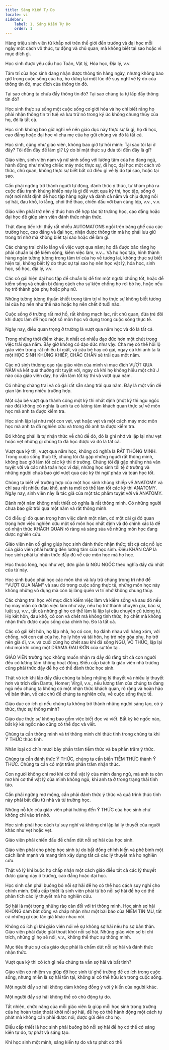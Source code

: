 ```yaml
---
title: Sáng Kiến Tự Do
locale: vi
sidebar:
    label: 1. Sáng Kiến Tự Do
    order: 1
---
```

Hàng triệu sinh viên từ khắp nơi trên thế giới đến trường và đại học mỗi ngày một cách vô thức, tự động và chủ quan, mà không biết tại sao hoặc vì mục đích gì.

Học sinh được yêu cầu học Toán, Vật lý, Hóa học, Địa lý, v.v.

Tâm trí của học sinh đang nhận được thông tin hàng ngày, nhưng không bao giờ trong cuộc sống của họ, họ dừng lại một lúc để suy nghĩ về lý do của thông tin đó, mục đích của thông tin đó.

Tại sao chúng ta chứa đầy thông tin đó? Tại sao chúng ta tự lấp đầy thông tin đó?

Học sinh thực sự sống một cuộc sống cơ giới hóa và họ chỉ biết rằng họ phải nhận thông tin trí tuệ và lưu trữ nó trong ký ức không chung thủy của họ, đó là tất cả.

Học sinh không bao giờ nghĩ về nền giáo dục này thực sự là gì, họ đi học, cao đẳng hoặc đại học vì cha mẹ của họ gửi chúng và đó là tất cả.

Học sinh, cũng như giáo viên, không bao giờ tự hỏi mình: Tại sao tôi lại ở đây? Tôi đến đây để làm gì? Lý do bí mật thực sự đưa tôi đến đây là gì?

Giáo viên, sinh viên nam và nữ sinh sống với lương tâm của họ đang ngủ, hành động như những chiếc máy móc thực sự, đi học, đại học một cách vô thức, chủ quan, không thực sự biết bất cứ điều gì về lý do tại sao, hoặc tại sao.

Cần phải ngừng trở thành người tự động, đánh thức ý thức, tự khám phá ra cuộc đấu tranh khủng khiếp này là gì để vượt qua kỳ thi, học tập, sống ở một nơi nhất định để học tập hàng ngày và dành cả năm và chịu đựng nỗi sợ hãi, đau khổ, lo lắng, chơi thể thao, chiến đấu với bạn cùng lớp, v.v., v.v.

Giáo viên phải trở nên ý thức hơn để hợp tác từ trường học, cao đẳng hoặc đại học để giúp sinh viên đánh thức nhận thức.

Thật đáng tiếc khi thấy rất nhiều AUTOMATONS ngồi trên băng ghế của các trường học, cao đẳng và đại học, nhận được thông tin mà họ phải lưu giữ trong trí nhớ mà không biết tại sao hoặc để làm gì.

Các chàng trai chỉ lo lắng về việc vượt qua năm; họ đã được bảo rằng họ phải chuẩn bị để kiếm sống, kiếm việc làm, v.v... Và họ học tập, hình thành hàng ngàn tưởng tượng trong tâm trí của họ về tương lai, không thực sự biết hiện tại, không biết lý do thực sự tại sao họ nên học vật lý, hóa học, sinh học, số học, địa lý, v.v.

Các cô gái hiện đại học tập để chuẩn bị để tìm một người chồng tốt, hoặc để kiếm sống và chuẩn bị đúng cách cho sự kiện chồng họ rời bỏ họ, hoặc nếu họ trở thành góa phụ hoặc phụ nữ.

Những tưởng tượng thuần khiết trong tâm trí vì họ thực sự không biết tương lai của họ nên như thế nào hoặc họ nên chết ở tuổi nào.

Cuộc sống ở trường rất mơ hồ, rất không mạch lạc, rất chủ quan, đứa trẻ đôi khi được làm để học một số môn học vô dụng trong cuộc sống thực tế.

Ngày nay, điều quan trọng ở trường là vượt qua năm học và đó là tất cả.

Trong những thời điểm khác, ít nhất có nhiều đạo đức hơn một chút trong việc trải qua năm. Bây giờ không có đạo đức như vậy. Cha mẹ có thể hối lộ giáo viên trong rất nhiều bí mật, và cậu bé hay cô gái, ngay cả khi anh ta là một HỌC SINH KHỦNG KHIẾP, CHẮC CHẮN sẽ trải qua một năm.

Các nữ sinh thường cạo râu giáo viên của mình vì mục đích VƯỢT QUA NĂM và kết quả thường rất tuyệt vời, ngay cả khi họ không hiểu một chữ J nào của giáo viên dạy, họ vẫn làm tốt kỳ thi và vượt qua năm.

Có những chàng trai và cô gái rất sẵn sàng trải qua năm. Đây là một vấn đề gian lận trong nhiều trường hợp.

Một cậu bé vượt qua thành công một kỳ thi nhất định (một kỳ thi ngu ngốc nào đó) không có nghĩa là anh ta có lương tâm khách quan thực sự về môn học mà anh ta được kiểm tra.

Học sinh lặp lại như một con vẹt, vẹt hoặc vẹt và một cách máy móc môn học mà anh ta đã nghiên cứu và trong đó anh ta được kiểm tra.

Đó không phải là tự nhận thức về chủ đề đó, đó là ghi nhớ và lặp lại như vẹt hoặc vẹt những gì chúng ta đã học được và đó là tất cả.

Vượt qua kỳ thi, vượt qua năm học, không có nghĩa là RẤT THÔNG MINH. Trong cuộc sống thực tế, chúng tôi đã gặp những người rất thông minh, không bao giờ làm tốt các kỳ thi ở trường. Chúng tôi đã gặp những nhà văn tuyệt vời và các nhà toán học vĩ đại, những học sinh tồi tệ ở trường và những người chưa bao giờ vượt qua các kỳ thi ngữ pháp và toán học tốt.

Chúng ta biết về trường hợp của một học sinh khủng khiếp về ANATOMY và chỉ sau rất nhiều đau khổ, anh ta mới có thể làm tốt các kỳ thi ANATOMY. Ngày nay, sinh viên này là tác giả của một tác phẩm tuyệt vời về ANATOMY.

Dành một năm không nhất thiết có nghĩa là rất thông minh. Có những người chưa bao giờ trôi qua một năm và rất thông minh.

Có điều gì đó quan trọng hơn việc dành một năm, có một cái gì đó quan trọng hơn việc nghiên cứu một số môn học nhất định và đó chính xác là để có nhận thức KHÁCH QUAN rõ ràng và sáng sủa về những môn học đang được nghiên cứu.

Giáo viên nên cố gắng giúp học sinh đánh thức nhận thức; tất cả các nỗ lực của giáo viên phải hướng đến lương tâm của học sinh. Điều KHẨN CẤP là học sinh phải tự nhận thức đầy đủ về các môn học mà họ học.

Học thuộc lòng, học như vẹt, đơn giản là NGU NGỐC theo nghĩa đầy đủ nhất của từ này.

Học sinh buộc phải học các môn khó và lưu trữ chúng trong trí nhớ để “VƯỢT QUA NĂM” và sau đó trong cuộc sống thực tế, những môn học này không những vô dụng mà còn bị lãng quên vì trí nhớ không chung thủy.

Các chàng trai học với mục đích kiếm việc làm và kiếm sống và sau đó nếu họ may mắn có được việc làm như vậy, nếu họ trở thành chuyên gia, bác sĩ, luật sư, v.v., tất cả những gì họ có thể làm là lặp lại câu chuyện cũ tương tự. Họ kết hôn, đau khổ, có con và chết mà không tỉnh thức, họ chết mà không nhận thức được cuộc sống của chính họ. Đó là tất cả.

Các cô gái kết hôn, họ lập nhà, họ có con, họ đánh nhau với hàng xóm, với chồng, với con cái của họ, họ ly hôn và tái hôn, họ trở nên góa phụ, họ trở nên già đi, v.v. và cuối cùng họ chết sau khi đã sống NGỦ, VÔ THỨC, lặp lại như mọi khi cùng một DRAMA ĐAU ĐỚN của sự tồn tại.

GIÁO VIÊN trường học không muốn nhận ra đầy đủ rằng tất cả con người đều có lương tâm không hoạt động. Điều cấp bách là giáo viên nhà trường cũng phải thức dậy để họ có thể đánh thức học sinh.

Thật vô ích khi lấp đầy đầu chúng ta bằng những lý thuyết và nhiều lý thuyết hơn và trích dẫn Dante, Homer; Virgil, v.v., nếu lương tâm của chúng ta đang ngủ nếu chúng ta không có một nhận thức khách quan, rõ ràng và hoàn hảo về bản thân, về các chủ đề chúng ta nghiên cứu, về cuộc sống thực tế.

Giáo dục có ích gì nếu chúng ta không trở thành những người sáng tạo, có ý thức, thực sự thông minh?

Giáo dục thực sự không bao gồm việc biết đọc và viết. Bất kỳ kẻ ngốc nào, bất kỳ kẻ ngốc nào cũng có thể đọc và viết.

Chúng ta cần thông minh và trí thông minh chỉ thức tỉnh trong chúng ta khi Ý THỨC thức tỉnh.

Nhân loại có chín mươi bảy phần trăm tiềm thức và ba phần trăm ý thức.

Chúng ta cần đánh thức Ý THỨC, chúng ta cần biến TIỀM THỨC thành Ý THỨC. Chúng ta cần có một trăm phần trăm nhận thức.

Con người không chỉ mơ khi cơ thể vật lý của mình đang ngủ, mà anh ta còn mơ khi cơ thể vật lý của mình không ngủ, khi anh ta ở trong trạng thái tỉnh táo.

Cần phải ngừng mơ mộng, cần phải đánh thức ý thức và quá trình thức tỉnh này phải bắt đầu từ nhà và từ trường học.

Những nỗ lực của giáo viên phải hướng đến Ý THỨC của học sinh chứ không chỉ vào trí nhớ.

Học sinh phải học cách tự suy nghĩ và không chỉ lặp lại lý thuyết của người khác như vẹt hoặc vẹt.

Giáo viên phải chiến đấu để chấm dứt nỗi sợ hãi của học sinh.

Giáo viên phải cho phép học sinh tự do bất đồng chính kiến và phê bình một cách lành mạnh và mang tính xây dựng tất cả các lý thuyết mà họ nghiên cứu.

Thật vô lý khi buộc họ chấp nhận một cách giáo điều tất cả các lý thuyết được giảng dạy ở trường, cao đẳng hoặc đại học.

Học sinh cần phải buông bỏ nỗi sợ hãi để họ có thể học cách suy nghĩ cho chính mình. Điều cấp thiết là sinh viên phải từ bỏ nỗi sợ hãi để họ có thể phân tích các lý thuyết mà họ nghiên cứu.

Sợ hãi là một trong những rào cản đối với trí thông minh. Học sinh sợ hãi KHÔNG dám bất đồng và chấp nhận như một bài báo của NIỀM TIN MÙ, tất cả những gì các tác giả khác nhau nói.

Không có ích gì khi giáo viên nói về sự không sợ hãi nếu họ sợ bản thân. Giáo viên phải được giải thoát khỏi nỗi sợ hãi. Những giáo viên sợ bị chỉ trích, những gì họ sẽ nói, v.v., không thể thực sự thông minh.

Mục tiêu thực sự của giáo dục phải là chấm dứt nỗi sợ hãi và đánh thức nhận thức.

Vượt qua kỳ thi có ích gì nếu chúng ta vẫn sợ hãi và bất tỉnh?

Giáo viên có nhiệm vụ giúp đỡ học sinh từ ghế trường để có ích trong cuộc sống, nhưng miễn là sợ hãi tồn tại, không ai có thể hữu ích trong cuộc sống.

Một người đầy sợ hãi không dám không đồng ý với ý kiến của người khác.

Một người đầy sợ hãi không thể có chủ động tự do.

Tất nhiên, chức năng của mỗi giáo viên là giúp mỗi học sinh trong trường của họ hoàn toàn thoát khỏi nỗi sợ hãi, để họ có thể hành động một cách tự phát mà không cần phải được nói, được gửi đến cho họ.

Điều cấp thiết là học sinh phải buông bỏ nỗi sợ hãi để họ có thể có sáng kiến tự do, tự phát và sáng tạo.

Khi học sinh một mình, sáng kiến tự do và tự phát có thể
